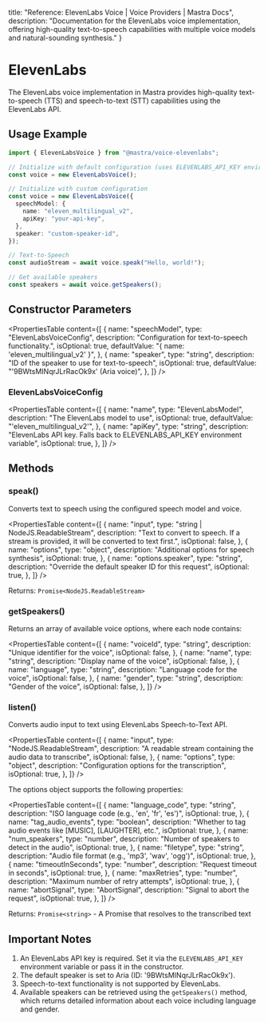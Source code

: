   title: "Reference: ElevenLabs Voice | Voice Providers | Mastra Docs",
  description: "Documentation for the ElevenLabs voice implementation, offering high-quality text-to-speech capabilities with multiple voice models and natural-sounding synthesis."
}

# ElevenLabs

The ElevenLabs voice implementation in Mastra provides high-quality text-to-speech (TTS) and speech-to-text (STT) capabilities using the ElevenLabs API.

## Usage Example

```typescript
import { ElevenLabsVoice } from "@mastra/voice-elevenlabs";

// Initialize with default configuration (uses ELEVENLABS_API_KEY environment variable)
const voice = new ElevenLabsVoice();

// Initialize with custom configuration
const voice = new ElevenLabsVoice({
  speechModel: {
    name: "eleven_multilingual_v2",
    apiKey: "your-api-key",
  },
  speaker: "custom-speaker-id",
});

// Text-to-Speech
const audioStream = await voice.speak("Hello, world!");

// Get available speakers
const speakers = await voice.getSpeakers();
```

## Constructor Parameters

<PropertiesTable
  content={[
    {
      name: "speechModel",
      type: "ElevenLabsVoiceConfig",
      description: "Configuration for text-to-speech functionality.",
      isOptional: true,
      defaultValue: "{ name: 'eleven_multilingual_v2' }",
    },
    {
      name: "speaker",
      type: "string",
      description: "ID of the speaker to use for text-to-speech",
      isOptional: true,
      defaultValue: "'9BWtsMINqrJLrRacOk9x' (Aria voice)",
    },
  ]}
/>

### ElevenLabsVoiceConfig

<PropertiesTable
  content={[
    {
      name: "name",
      type: "ElevenLabsModel",
      description: "The ElevenLabs model to use",
      isOptional: true,
      defaultValue: "'eleven_multilingual_v2'",
    },
    {
      name: "apiKey",
      type: "string",
      description:
        "ElevenLabs API key. Falls back to ELEVENLABS_API_KEY environment variable",
      isOptional: true,
    },
  ]}
/>

## Methods

### speak()

Converts text to speech using the configured speech model and voice.

<PropertiesTable
  content={[
    {
      name: "input",
      type: "string | NodeJS.ReadableStream",
      description:
        "Text to convert to speech. If a stream is provided, it will be converted to text first.",
      isOptional: false,
    },
    {
      name: "options",
      type: "object",
      description: "Additional options for speech synthesis",
      isOptional: true,
    },
    {
      name: "options.speaker",
      type: "string",
      description: "Override the default speaker ID for this request",
      isOptional: true,
    },
  ]}
/>

Returns: `Promise<NodeJS.ReadableStream>`

### getSpeakers()

Returns an array of available voice options, where each node contains:

<PropertiesTable
  content={[
    {
      name: "voiceId",
      type: "string",
      description: "Unique identifier for the voice",
      isOptional: false,
    },
    {
      name: "name",
      type: "string",
      description: "Display name of the voice",
      isOptional: false,
    },
    {
      name: "language",
      type: "string",
      description: "Language code for the voice",
      isOptional: false,
    },
    {
      name: "gender",
      type: "string",
      description: "Gender of the voice",
      isOptional: false,
    },
  ]}
/>

### listen()

Converts audio input to text using ElevenLabs Speech-to-Text API.

<PropertiesTable
  content={[
    {
      name: "input",
      type: "NodeJS.ReadableStream",
      description: "A readable stream containing the audio data to transcribe",
      isOptional: false,
    },
    {
      name: "options",
      type: "object",
      description: "Configuration options for the transcription",
      isOptional: true,
    },
  ]}
/>

The options object supports the following properties:

<PropertiesTable
  content={[
    {
      name: "language_code",
      type: "string",
      description: "ISO language code (e.g., 'en', 'fr', 'es')",
      isOptional: true,
    },
    {
      name: "tag_audio_events",
      type: "boolean",
      description: "Whether to tag audio events like [MUSIC], [LAUGHTER], etc.",
      isOptional: true,
    },
    {
      name: "num_speakers",
      type: "number",
      description: "Number of speakers to detect in the audio",
      isOptional: true,
    },
    {
      name: "filetype",
      type: "string",
      description: "Audio file format (e.g., 'mp3', 'wav', 'ogg')",
      isOptional: true,
    },
    {
      name: "timeoutInSeconds",
      type: "number",
      description: "Request timeout in seconds",
      isOptional: true,
    },
    {
      name: "maxRetries",
      type: "number",
      description: "Maximum number of retry attempts",
      isOptional: true,
    },
    {
      name: "abortSignal",
      type: "AbortSignal",
      description: "Signal to abort the request",
      isOptional: true,
    },
  ]}
/>

Returns: `Promise<string>` - A Promise that resolves to the transcribed text

## Important Notes

1. An ElevenLabs API key is required. Set it via the `ELEVENLABS_API_KEY` environment variable or pass it in the constructor.
2. The default speaker is set to Aria (ID: '9BWtsMINqrJLrRacOk9x').
3. Speech-to-text functionality is not supported by ElevenLabs.
4. Available speakers can be retrieved using the `getSpeakers()` method, which returns detailed information about each voice including language and gender.